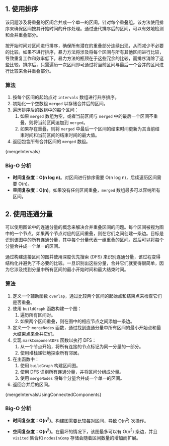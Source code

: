 

## 1. 使用排序

该问题涉及将重叠的区间合并成一个单一的区间，针对每个重叠组。该方法使用排序来确保区间按其开始时间的升序处理。通过迭代排序后的区间，可以有效地检测和合并重叠部分。

按开始时间对区间进行排序，确保所有潜在的重叠部分连续出现，从而减少不必要的比较。如果不进行排序，暴力方法将涉及将每个区间与所有其他区间进行比较，导致重复工作和效率低下。暴力方法的瓶颈在于这些冗余的比较，而排序消除了这些比较。排序后，只需遍历一次区间即可通过将当前区间与最后一个合并的区间进行比较来合并重叠部分。

### 算法

1. 按每个区间的起始点对 `intervals` 数组进行升序排序。
2. 初始化一个空数组 `merged` 以存储合并后的区间。
3. 遍历排序后的数组中的每个区间：
   1. 如果 `merged` 数组为空，或者当前区间与 `merged` 中的最后一个区间不重叠，则将当前区间追加到 `merged`。
   2. 如果存在重叠，则将 `merged` 中最后一个区间的结束时间更新为其当前结束时间和当前区间的结束时间的最大值。
4. 返回包含所有合并区间的 `merged` 数组。

<MDXCodeBlock>
  {mergeIntervals}
</MDXCodeBlock>

### Big-O 分析

* **时间复杂度：O(n log n)**。对区间进行排序需要 O(n log n)，后续遍历区间需要 O(n)。
* **空间复杂度：O(n)**。如果没有任何区间重叠，`merged` 数组最多可以容纳所有区间。

## 2. 使用连通分量

可以使用图论中的连通分量的概念来解决合并重叠区间的问题。每个区间被视为图中的一个节点，如果两个节点对应的区间重叠，则在它们之间创建一条边。目标是识别该图中的所有连通分量，其中每个分量代表一组重叠的区间。然后可以将每个分量合并成一个单一的区间。

通过构建连接区间的图并使用深度优先搜索 (DFS) 来识别连通分量，该过程变得结构化并避免了不必要的比较。一旦识别出这些分量，合并它们就变得很简单，因为它涉及找到分量中所有区间的最小开始时间和最大结束时间。

### 算法

1. 定义一个辅助函数 `overlap`，通过比较两个区间的起始点和结束点来检查它们是否重叠。
2. 使用 `buildGraph` 函数构建一个图：
   1. 遍历所有区间对。
   2. 如果两个区间重叠，则在图中的相应节点之间添加一条边。
3. 定义一个 `mergeNodes` 函数，通过找到连通分量中所有区间的最小开始点和最大结束点来合并它们。
4. 实现 `markComponentDFS` 函数以执行 DFS：
   1. 从一个节点开始，将所有连接的节点标记为同一分量的一部分。
   2. 使用堆栈递归地探索所有邻居。
5. 在主函数中：
   1. 使用 `buildGraph` 构建区间图。
   2. 使用 DFS 识别所有连通分量，并将区间分组成分量。
   3. 使用 `mergeNodes` 将每个分量合并成一个单一的区间。
6. 返回合并后的区间。

<MDXCodeBlock>
  {mergeIntervalsUsingConnectedComponents}
</MDXCodeBlock>

### Big-O 分析

* **时间复杂度：O(n<sup>2</sup>)**。构建图需要比较每对区间，导致 O(n<sup>2</sup>) 次操作。

* **空间复杂度：O(n<sup>2</sup>)**。在最坏的情况下，该图最多可以有 O(n<sup>2</sup>) 条边，并且 `visited` 集合和 `nodesInComp` 存储会随着区间数量的增加而扩展。
